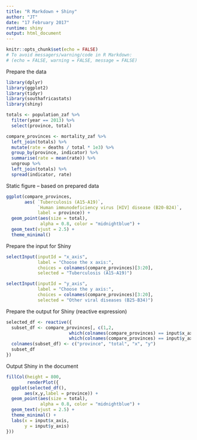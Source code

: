 ```yaml
---
title: "R Markdown + Shiny"
author: "JT"
date: "17 February 2017"
runtime: shiny
output: html_document
---
```


```r
knitr::opts_chunk$set(echo = FALSE)
# To avoid messagers/warning/code in R Markdown:
# (echo = FALSE, warning = FALSE, message = FALSE)
```

Prepare the data
```r
library(dplyr)
library(ggplot2)
library(tidyr)
library(southafricastats)
library(shiny)

totals <- population_zaf %>%
  filter(year == 2013) %>%
  select(province, total)

compare_provinces <- mortality_zaf %>%
  left_join(totals) %>%
  mutate(rate = deaths / total * 1e3) %>%
  group_by(province, indicator) %>%
  summarise(rate = mean(rate)) %>%
  ungroup %>%
  left_join(totals) %>%
  spread(indicator, rate)
```

Static figure -- based on prepared data
```r
ggplot(compare_provinces,
       aes( `Tuberculosis (A15-A19)`,
            `Human immunodeficiency virus [HIV] disease (B20-B24)`, 
            label = province)) +
  geom_point(aes(size = total),
             alpha = 0.8, color = "midnightblue") +
  geom_text(vjust = 2.5) +
  theme_minimal()
```

Prepare the input for Shiny
```r
selectInput(inputId = "x_axis",
            label = "Choose the x axis:",
            choices = colnames(compare_provinces)[3:20],
            selected = "Tuberculosis (A15-A19)")

selectInput(inputId = "y_axis",
            label = "Choose the y axis:",
            choices = colnames(compare_provinces)[3:20],
            selected = "Other viral diseases (B25-B34)")
```

Prepare the output for Shiny (reactive expression)
```r
selected_df <- reactive({
  subset_df <- compare_provinces[, c(1,2,
                        which(colnames(compare_provinces) == input$x_axis),
                        which(colnames(compare_provinces) == input$y_axis))]
  colnames(subset_df) <- c("province", "total", "x", "y")
  subset_df
})
```

Output Shiny in the document
```r
fillCol(height = 800,
        renderPlot({
  ggplot(selected_df(),
       aes(x,y,label = province)) +
  geom_point(aes(size = total),
             alpha = 0.8, color = "midnightblue") +
  geom_text(vjust = 2.5) +
  theme_minimal() +
  labs(x = input$x_axis,
       y = input$y_axis)
}))
```
